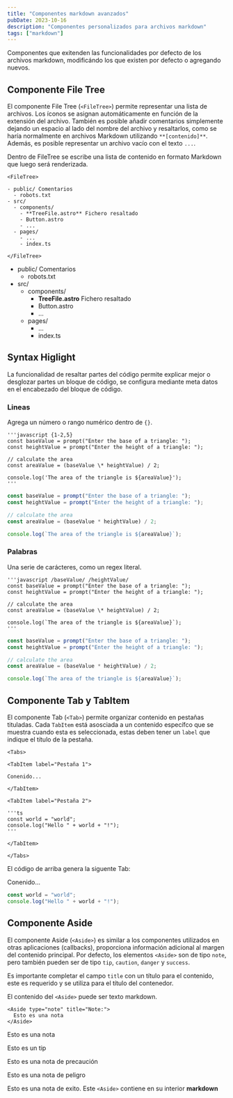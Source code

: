 ---
title: "Componentes markdown avanzados"
pubDate: 2023-10-16
description: "Componentes personalizados para archivos markdown"
tags: ["markdown"]
---


Componentes que exitenden las funcionalidades por defecto de los archivos markdown, modificándo los que
existen por defecto o agregando nuevos.

## Componente File Tree

El componente File Tree (`<FileTree>`) permite representar una lista de archivos. Los íconos se asignan
automáticamente en función de la extensión del archivo. También es posible añadir comentarios
simplemente dejando un espacio al lado del nombre del archivo y resaltarlos, como se haría
normalmente en archivos Markdown utilizando `**[contenido]**`. Además, es posible representar un
archivo vacío con el texto `...`.

Dentro de FileTree se escribe una lista de contenido en formato Markdown que luego será renderizada.

```mdx
<FileTree>

- public/ Comentarios
  - robots.txt
- src/
  - components/
    - **TreeFile.astro** Fichero resaltado
    - Button.astro
    - ...
  - pages/
    - ...
    - index.ts

</FileTree>
```

<FileTree>

- public/ Comentarios
  - robots.txt
- src/
  - components/
    - **TreeFile.astro** Fichero resaltado
    - Button.astro
    - ...
  - pages/
    - ...
    - index.ts

</FileTree>

## Syntax Higlight

La funcionalidad de resaltar partes del código permite explicar mejor o desglozar partes un
bloque de código, se configura mediante meta datos en el encabezado del bloque de código.

### Lineas

Agrega un número o rango numérico dentro de `{}`.

<Tabs>

<TabItem label="Markdown">

```mdx
'''javascript {1-2,5}
const baseValue = prompt("Enter the base of a triangle: ");
const heightValue = prompt("Enter the height of a triangle: ");

// calculate the area
const areaValue = (baseValue \* heightValue) / 2;

console.log('The area of the triangle is ${areaValue}');
'''
```

</TabItem>

<TabItem label="Resultado">

```javascript {1-2,5}
const baseValue = prompt("Enter the base of a triangle: ");
const heightValue = prompt("Enter the height of a triangle: ");

// calculate the area
const areaValue = (baseValue * heightValue) / 2;

console.log(`The area of the triangle is ${areaValue}`);
```

</TabItem>
</Tabs>

### Palabras

Una serie de carácteres, como un regex literal.

<Tabs>
<TabItem label="Markdown">

```mdx
'''javascript /baseValue/ /heightValue/
const baseValue = prompt("Enter the base of a triangle: ");
const heightValue = prompt("Enter the height of a triangle: ");

// calculate the area
const areaValue = (baseValue \* heightValue) / 2;

console.log(`The area of the triangle is ${areaValue}`);
'''
```

</TabItem>
<TabItem label="Resultado">

```javascript /baseValue/ /heightValue/
const baseValue = prompt("Enter the base of a triangle: ");
const heightValue = prompt("Enter the height of a triangle: ");

// calculate the area
const areaValue = (baseValue * heightValue) / 2;

console.log(`The area of the triangle is ${areaValue}`);
```

</TabItem>
</Tabs>

## Componente Tab y TabItem

El componente Tab (`<Tab>`) permite organizar contenido en pestañas tituladas. Cada `TabItem`
está asosciada a un contenido específco que se muestra cuando esta es seleccionada, estas
deben tener un `label` que indique el título de la pestaña.

```mdx
<Tabs>

<TabItem label="Pestaña 1">

Conenido...

</TabItem>

<TabItem label="Pestaña 2">

'''ts
const world = "world";
console.log("Hello " + world + "!");
'''

</TabItem>

</Tabs>
```

El código de arriba genera la siguente Tab:

<Tabs>

<TabItem label="Pestaña 1">

Conenido...

</TabItem>

<TabItem label="Pestaña 2">

```ts
const world = "world";
console.log("Hello " + world + "!");
```

</TabItem>

</Tabs>

## Componente Aside

El componente Aside (`<Aside>`) es similar a los componentes utilizados en otras aplicaciones (callbacks),
proporciona información adicional al margen del contenido principal. Por defecto, los elementos `<Aside>`
son de tipo `note`, pero también pueden ser de tipo `tip`, `caution`, `danger` y `success`.

Es importante completar el campo `title` con un título para el contenido, este es requerido y se utiliza
para el título del contenedor.

El contenido del `<Aside>` puede ser texto markdown.

```mdx
<Aside type="note" title="Note:">
  Esto es una nota
</Aside>
```

<Aside type="note" title="Note:">

Esto es una nota

</Aside>

<Aside type="tip" title="Tip:">

Esto es un tip

</Aside>

<Aside type="caution" title="Precaución:">

Esto es una nota de precaución

</Aside>

<Aside type="danger" title="Peligro:">

Esto es una nota de peligro

</Aside>

<Aside type="success" title="Exito!">

Esto es una nota de exito. Este `<Aside>` contiene en su interior **markdown**

</Aside>
